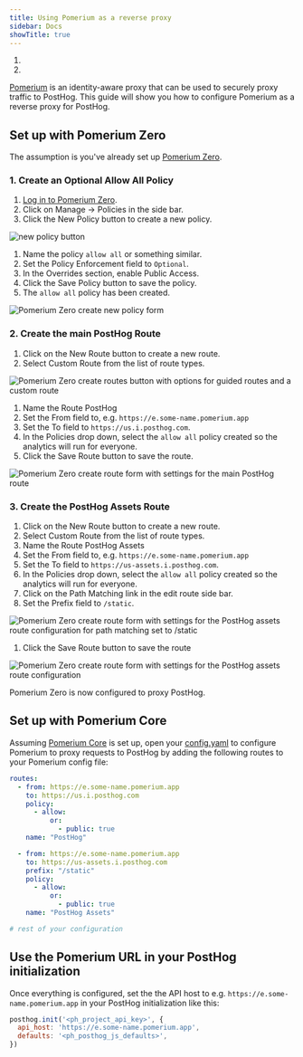 ```yaml
---
title: Using Pomerium as a reverse proxy
sidebar: Docs
showTitle: true
---
```



<CalloutBox icon="IconWarning" title="Warning" type="fyi">
    <ol>
        <li><ProxyWarning /></li>
        <li><RegionWarning /></li>
    </ol>
</CalloutBox>


[Pomerium](https://www.pomerium.com/) is an identity-aware proxy that can be used to securely proxy traffic to PostHog. This guide will show you how to configure Pomerium as a reverse proxy for PostHog.

## Set up with Pomerium Zero

The assumption is you've already set up [Pomerium Zero](https://www.pomerium.com/zero).

### 1. Create an Optional Allow All Policy

1. [Log in to Pomerium Zero](https://console.pomerium.app/).
1. Click on Manage -> Policies in the side bar.
1. Click the New Policy button to create a new policy.

![new policy button](https://res.cloudinary.com/dmukukwp6/image/upload/new_policy_button_84e1a23f84.png)

1. Name the policy `allow all` or something similar.
1. Set the Policy Enforcement field to `Optional`.
1. In the Overrides section, enable Public Access.
1. Click the Save Policy button to save the policy.
1. The `allow all` policy has been created.

![Pomerium Zero create new policy form](https://res.cloudinary.com/dmukukwp6/image/upload/create_allow_all_policy_3b3c9cab82.png)

### 2. Create the main PostHog Route

1. Click on the New Route button to create a new route.
1. Select Custom Route from the list of route types.

![Pomerium Zero create routes button with options for guided routes and a custom route](https://res.cloudinary.com/dmukukwp6/image/upload/pomerium_create_route_button_a94eba8141.png)

1. Name the Route PostHog
1. Set the From field to, e.g. `https://e.some-name.pomerium.app`
1. Set the To field to `https://us.i.posthog.com`.
1. In the Policies drop down, select the `allow all` policy created so the analytics will run for everyone.
1. Click the Save Route button to save the route.

![Pomerium Zero create route form with settings for the main PostHog route](https://res.cloudinary.com/dmukukwp6/image/upload/create_posthog_route_32ab914a59.png)

### 3. Create the PostHog Assets Route

1. Click on the New Route button to create a new route.
1. Select Custom Route from the list of route types.
1. Name the Route PostHog Assets
1. Set the From field to, e.g. `https://e.some-name.pomerium.app`
1. Set the To field to `https://us-assets.i.posthog.com`.
1. In the Policies drop down, select the `allow all` policy created so the analytics will run for everyone.
1. Click on the Path Matching link in the edit route side bar.
1. Set the Prefix field to `/static`.

![Pomerium Zero create route form with settings for the PostHog assets route configuration for path matching set to /static](https://res.cloudinary.com/dmukukwp6/image/upload/pomerium_zero_route_path_matching_e390783210.png)

1. Click the Save Route button to save the route

![Pomerium Zero create route form with settings for the PostHog assets route configuration](https://res.cloudinary.com/dmukukwp6/image/upload/create_posthog_assets_route_97971ca8d0.png)

Pomerium Zero is now configured to proxy PostHog.

## Set up with Pomerium Core

Assuming [Pomerium Core](https://www.pomerium.com/docs/deploy/core) is set up, open your [config.yaml](https://www.pomerium.com/docs/deploy/core#configuration) to configure Pomerium to proxy requests to PostHog by adding the following routes to your Pomerium config file:

```yaml
routes:
  - from: https://e.some-name.pomerium.app
    to: https://us.i.posthog.com
    policy:
      - allow:
          or:
            - public: true
    name: "PostHog"

  - from: https://e.some-name.pomerium.app
    to: https://us-assets.i.posthog.com
    prefix: "/static"
    policy:
      - allow:
          or:
            - public: true
    name: "PostHog Assets"

# rest of your configuration
```

## Use the Pomerium URL in your PostHog initialization

Once everything is configured, set the the API host to e.g. `https://e.some-name.pomerium.app` in your PostHog initialization like this:

```js
posthog.init('<ph_project_api_key>', {
  api_host: 'https://e.some-name.pomerium.app',
  defaults: '<ph_posthog_js_defaults>',
})
```

